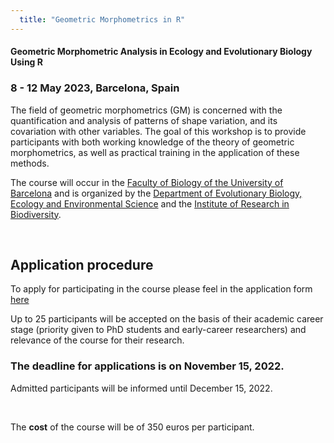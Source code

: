 ```yaml
---
  title: "Geometric Morphometrics in R"
---
```

  
#### Geometric Morphometric Analysis in Ecology and Evolutionary Biology Using R

### 8 - 12 May 2023, Barcelona, Spain

The field of geometric morphometrics (GM) is concerned with the quantification and analysis of patterns of shape variation, and its covariation with other variables. The goal of this workshop is to provide participants with both working knowledge of the theory of geometric morphometrics, as well as practical training in the application of these methods. 

The course will occur in the [Faculty of Biology of the University of Barcelona](https://www.ub.edu/portal/web/biologia/) and is organized by the [Department of Evolutionary Biology, Ecology and Environmental Science](https://www.ub.edu/portal/web/dp-beeca/) and the [Institute of Research in Biodiversity](http://www.ub.edu/irbio/home).

<br>

## Application procedure
To apply for participating in the course please feel in the application form [here](https://forms.gle/SppEEYe6cYXmdp9q7)

Up to 25 participants will be accepted on the basis of their academic career stage (priority given to PhD students and early-career researchers) and relevance of the course for their research.

### The **deadline for applications** is on November 15, 2022. 
Admitted participants will be informed until December 15, 2022.

<br>

The **cost** of the course will be of 350 euros per participant.
